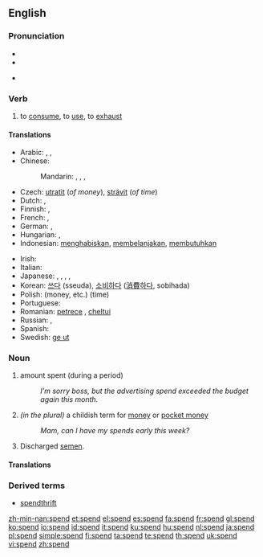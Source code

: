 ==English==

===Pronunciation===
* {{SAMPA|/spEnd/}}
* {{IPA|/spɛnd/}}
* {{audio|en-us-spend.ogg|Audio (US)}}
*: {{rhymes|ɛnd}}

===Verb===
{{en-verb|spends|spending|spent}}

# to [[consume]], to [[use]], to [[exhaust]]

====Translations====
{{trans-top|to consume, to use, to exhaust}}
* Arabic: {{t|ar|صرف|tr=Sárafa|sc=Arab}},  {{t|ar|أنفق|tr='anfaqa|sc=Arab}}, {{qualifier|time}} {{t|ar|قضى|tr=qaDaa|sc=Arab}}
* Chinese:
*: Mandarin: {{t|zh|花|tr=huā|sc=Hani}},  {{qualifier|time}} {{t|zh|度過|sc=Hani}},  {{t|zh|度过|tr=dùguò|sc=Hani}},  {{t|zh|度|tr=dù|sc=Hani}}
* Czech: [[utratit]] (''of money''), [[strávit]] (''of time'')
* Dutch: {{t+|nl|uitgeven}}, {{t-|nl|doorbrengen}}
* Finnish: {{t-|fi|kuluttaa}}, {{t+|fi|käyttää}}
* French: {{qualifier|time}} {{t|fr|passer}}, {{qualifier|money, etc.}} {{t|fr|dépenser}}
* German: {{t+|de|ausgeben}},  {{qualifier|time}} {{t|de|verbringen}}
* Hungarian: {{t+|hu|költ}}, {{t+|hu|kiad}}
* Indonesian: [[habis|menghabiskan]], [[belanja|membelanjakan]], [[butuh|membutuhkan]]
{{trans-mid}}
* Irish: {{t-|ga|caith|xs=Irish}}
* Italian: {{t+|it|spendere}}
* Japanese: {{t|ja|使う|tr=tsukau|sc=Jpan}}, {{t|ja|かかる|tr=kakaru|sc=Jpan}}, {{t|ja|要|tr=ようする, yō-suru|alt=要する|sc=Jpan}}, {{t|ja|消費|tr=しょうひする, shōhi-suru|alt=消費する|sc=Jpan}},  {{qualifier|time}} {{t|ja|過ごす|tr=sugosu|sc=Jpan}}
* Korean: [[쓰다]] (sseuda), [[소비하다]] ([[消費]][[하다]], sobihada)
* Polish: {{t+|pl|tracić}} (money, etc.) {{t|pl|spędzać}} (time)
* Portuguese: {{t+|pt|gastar}}
* Romanian: [[petrece]] {{italbrac|time}}, [[cheltui]] {{italbrac|money, etc.}}
* Russian: {{qualifier|money, etc.}} {{t|ru|тратить|tr=trátit’|sc=Cyrl}},  {{qualifier|time}} {{t|ru|проводить|tr=provodít’|sc=Cyrl}}
* Spanish: {{t-|es|gastar}}
* Swedish: [[ge ut]]
{{trans-bottom}}

===Noun===
{{en-noun}}

# amount spent (during a period)
#: ''I’m sorry boss, but the advertising spend exceeded the budget again this month.''
# ''(in the plural)'' a childish term for [[money]] or [[pocket money]]
#: ''Mam, can I have my spends early this week?''
# Discharged [[semen]].

====Translations====
{{trans-top|amount spent}}
{{trans-mid}}
{{trans-bottom}}

{{trans-top|a childish term for money or pocket money}}
{{trans-mid}}
{{trans-bottom}}

{{trans-top|discharged semen}}
{{trans-mid}}
{{trans-bottom}}

===Derived terms===
* [[spendthrift]]

[[zh-min-nan:spend]]
[[et:spend]]
[[el:spend]]
[[es:spend]]
[[fa:spend]]
[[fr:spend]]
[[gl:spend]]
[[ko:spend]]
[[io:spend]]
[[id:spend]]
[[it:spend]]
[[ku:spend]]
[[hu:spend]]
[[nl:spend]]
[[ja:spend]]
[[pl:spend]]
[[simple:spend]]
[[fi:spend]]
[[ta:spend]]
[[te:spend]]
[[th:spend]]
[[uk:spend]]
[[vi:spend]]
[[zh:spend]]